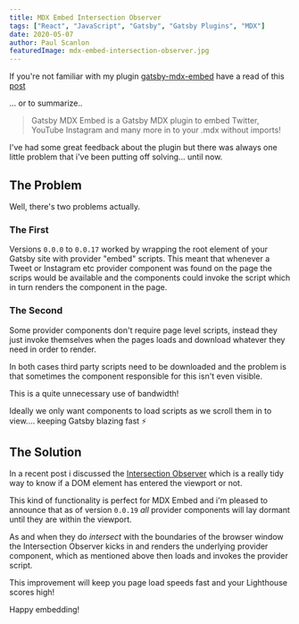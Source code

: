 ```yaml
---
title: MDX Embed Intersection Observer
tags: ["React", "JavaScript", "Gatsby", "Gatsby Plugins", "MDX"]
date: 2020-05-07
author: Paul Scanlon
featuredImage: mdx-embed-intersection-observer.jpg
---
```


If you're not familiar with my plugin [gatsby-mdx-embed](https://github.com/PaulieScanlon/gatsby-mdx-embed) have a read of this [post](/posts/2020/01/gatsby-mdx-embed/)

... or to summarize..

> Gatsby MDX Embed is a Gatsby MDX plugin to embed Twitter, YouTube Instagram and many more in to your .mdx without imports!

I've had some great feedback about the plugin but there was always one little problem that i've been putting off solving... until now.

## The Problem

Well, there's two problems actually.

### The First

Versions `0.0.0` to `0.0.17` worked by wrapping the root element of your Gatsby site with provider "embed" scripts. This meant that whenever a Tweet or Instagram etc provider component was found on the page the scrips would be available and the components could invoke the script which in turn renders the component in the page.

### The Second

Some provider components don't require page level scripts, instead they just invoke themselves when the pages loads and download whatever they need in order to render.

In both cases third party scripts need to be downloaded and the problem is that sometimes the component responsible for this isn't even visible.

This is a quite unnecessary use of bandwidth!

Ideally we only want components to load scripts as we scroll them in to view.... keeping Gatsby blazing fast ⚡

## The Solution

In a recent post i discussed the [Intersection Observer](/posts/2020/04/IntersectionObserver/) which is a really tidy way to know if a DOM element has entered the viewport or not.

This kind of functionality is perfect for MDX Embed and i'm pleased to announce that as of version `0.0.19` _all_ provider components will lay dormant until they are within the viewport.

As and when they do _intersect_ with the boundaries of the browser window the Intersection Observer kicks in and renders the underlying provider component, which as mentioned above then loads and invokes the provider script.

This improvement will keep you page load speeds fast and your Lighthouse scores high!

Happy embedding!
